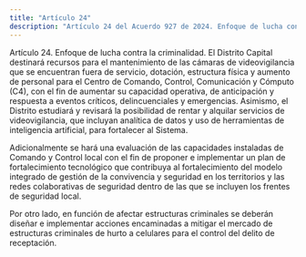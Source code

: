 ```yaml
---
title: "Artículo 24"
description: "Artículo 24 del Acuerdo 927 de 2024. Enfoque de lucha contra la criminalidad."
---
```


Artículo 24. Enfoque de lucha contra la criminalidad. El Distrito Capital destinará recursos para el mantenimiento de las cámaras de videovigilancia que se encuentran fuera de servicio, dotación, estructura física y aumento de personal para el Centro de Comando, Control, Comunicación y Cómputo (C4), con el fin de aumentar su capacidad operativa, de anticipación y respuesta a eventos críticos, delincuenciales y emergencias. Asimismo, el Distrito estudiará y revisará la posibilidad de rentar y alquilar servicios de videovigilancia, que incluyan analítica de datos y uso de herramientas de inteligencia artificial, para fortalecer al Sistema.
 
Adicionalmente se hará una evaluación de las capacidades instaladas de Comando y Control local con el fin de proponer e implementar un plan de fortalecimiento tecnológico que contribuya al fortalecimiento del modelo integrado de gestión de la convivencia y seguridad en los territorios y las redes colaborativas de seguridad dentro de las que se incluyen los frentes de seguridad local.
 
Por otro lado, en función de afectar estructuras criminales se deberán diseñar e implementar acciones encaminadas a mitigar el mercado de estructuras criminales de hurto a celulares para el control del delito de receptación.